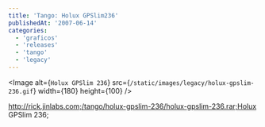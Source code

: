 ```yaml
---
title: 'Tango: Holux GPSlim236'
publishedAt: '2007-06-14'
categories:
  - 'graficos'
  - 'releases'
  - 'tango'
  - 'legacy'
---
```


<Image
  alt={`Holux GPSlim 236`}
  src={`/static/images/legacy/holux-gpslim-236.gif`}
  width={180}
  height={100}
/>

http://rick.jinlabs.com;/tango/holux-gpslim-236/holux-gpslim-236.rar;Holux GPSlim 236;
